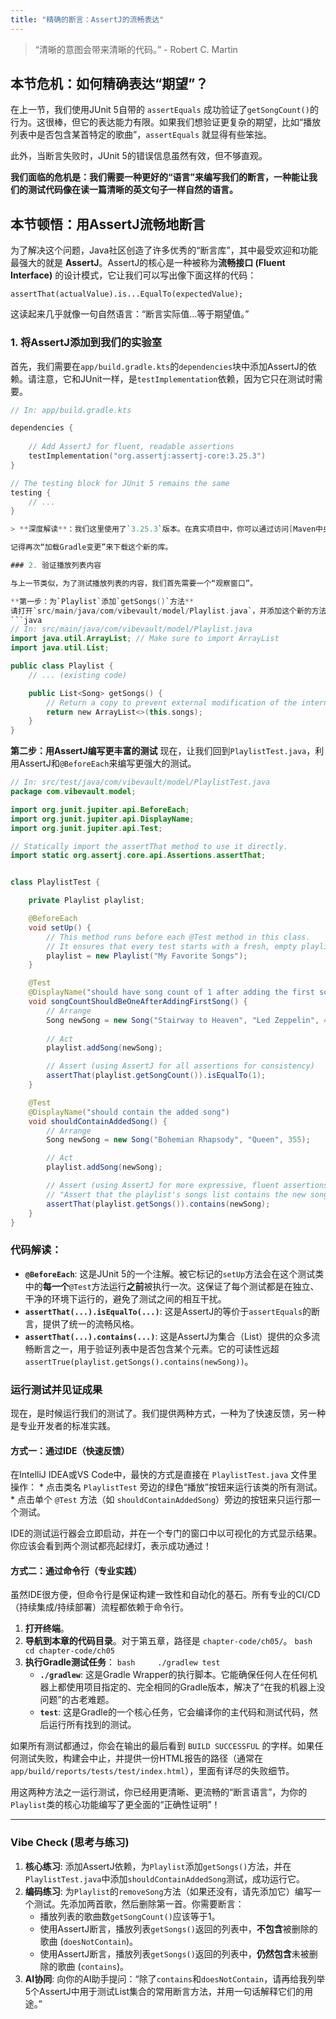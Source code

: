 ```yaml
---
title: "精确的断言：AssertJ的流畅表达"
---
```


> "清晰的意图会带来清晰的代码。" - Robert C. Martin

## 本节危机：如何精确表达“期望”？

在上一节，我们使用JUnit 5自带的 `assertEquals` 成功验证了`getSongCount()`的行为。这很棒，但它的表达能力有限。如果我们想验证更复杂的期望，比如“播放列表中是否包含某首特定的歌曲”，`assertEquals` 就显得有些笨拙。

此外，当断言失败时，JUnit 5的错误信息虽然有效，但不够直观。

**我们面临的危机是：我们需要一种更好的“语言”来编写我们的断言，一种能让我们的测试代码像在读一篇清晰的英文句子一样自然的语言。**

## 本节顿悟：用AssertJ流畅地断言

为了解决这个问题，Java社区创造了许多优秀的“断言库”，其中最受欢迎和功能最强大的就是 **AssertJ**。AssertJ的核心是一种被称为**流畅接口 (Fluent Interface)** 的设计模式，它让我们可以写出像下面这样的代码：

`assertThat(actualValue).is...EqualTo(expectedValue);`

这读起来几乎就像一句自然语言：“断言实际值...等于期望值。”

### 1. 将AssertJ添加到我们的实验室

首先，我们需要在`app/build.gradle.kts`的`dependencies`块中添加AssertJ的依赖。请注意，它和JUnit一样，是`testImplementation`依赖，因为它只在测试时需要。

```kotlin
// In: app/build.gradle.kts

dependencies {
    
    // Add AssertJ for fluent, readable assertions
    testImplementation("org.assertj:assertj-core:3.25.3")
}

// The testing block for JUnit 5 remains the same
testing { 
    // ... 
}

> **深度解读**：我们这里使用了`3.25.3`版本。在真实项目中，你可以通过访问[Maven中央仓库](https://search.maven.org/)搜索`org.assertj:assertj-core`来查找最新的稳定版本。保持依赖更新是良好的工程习惯。

记得再次“加载Gradle变更”来下载这个新的库。

### 2. 验证播放列表内容

与上一节类似，为了测试播放列表的内容，我们首先需要一个“观察窗口”。

**第一步：为`Playlist`添加`getSongs()`方法**
请打开`src/main/java/com/vibevault/model/Playlist.java`，并添加这个新的方法。为了保护`Playlist`内部的`songs`列表不被外部意外修改（这被称为**封装性 Encapsulation**），我们返回它的一个**副本**。
```java
// In: src/main/java/com/vibevault/model/Playlist.java
import java.util.ArrayList; // Make sure to import ArrayList
import java.util.List;

public class Playlist {
    // ... (existing code)

    public List<Song> getSongs() {
        // Return a copy to prevent external modification of the internal list
        return new ArrayList<>(this.songs);
    }
}
```

**第二步：用AssertJ编写更丰富的测试**
现在，让我们回到`PlaylistTest.java`，利用AssertJ和`@BeforeEach`来编写更强大的测试。

```java
// In: src/test/java/com/vibevault/model/PlaylistTest.java
package com.vibevault.model;

import org.junit.jupiter.api.BeforeEach;
import org.junit.jupiter.api.DisplayName;
import org.junit.jupiter.api.Test;

// Statically import the assertThat method to use it directly.
import static org.assertj.core.api.Assertions.assertThat;


class PlaylistTest {

    private Playlist playlist;

    @BeforeEach
    void setUp() {
        // This method runs before each @Test method in this class.
        // It ensures that every test starts with a fresh, empty playlist.
        playlist = new Playlist("My Favorite Songs");
    }

    @Test
    @DisplayName("should have song count of 1 after adding the first song")
    void songCountShouldBeOneAfterAddingFirstSong() {
        // Arrange
        Song newSong = new Song("Stairway to Heaven", "Led Zeppelin", 482);
        
        // Act
        playlist.addSong(newSong);

        // Assert (using AssertJ for all assertions for consistency)
        assertThat(playlist.getSongCount()).isEqualTo(1);
    }

    @Test
    @DisplayName("should contain the added song")
    void shouldContainAddedSong() {
        // Arrange
        Song newSong = new Song("Bohemian Rhapsody", "Queen", 355);

        // Act
        playlist.addSong(newSong);

        // Assert (using AssertJ for more expressive, fluent assertions)
        // "Assert that the playlist's songs list contains the new song."
        assertThat(playlist.getSongs()).contains(newSong);
    }
}
```

### 代码解读：
*   **`@BeforeEach`**: 这是JUnit 5的一个注解。被它标记的`setUp`方法会在这个测试类中的**每一个**`@Test`方法运行**之前**被执行一次。这保证了每个测试都是在独立、干净的环境下运行的，避免了测试之间的相互干扰。
*   **`assertThat(...).isEqualTo(...)`**: 这是AssertJ的等价于`assertEquals`的断言，提供了统一的流畅风格。
*   **`assertThat(...).contains(...)`**: 这是AssertJ为集合（List）提供的众多流畅断言之一，用于验证列表中是否包含某个元素。它的可读性远超`assertTrue(playlist.getSongs().contains(newSong))`。

### 运行测试并见证成果

现在，是时候运行我们的测试了。我们提供两种方式，一种为了快速反馈，另一种是专业开发者的标准实践。

#### 方式一：通过IDE（快速反馈）

在IntelliJ IDEA或VS Code中，最快的方式是直接在 `PlaylistTest.java` 文件里操作：
*   点击类名 `PlaylistTest` 旁边的绿色“播放”按钮来运行该类的所有测试。
*   点击单个 `@Test` 方法（如 `shouldContainAddedSong`）旁边的按钮来只运行那一个测试。

IDE的测试运行器会立即启动，并在一个专门的窗口中以可视化的方式显示结果。你应该会看到两个测试都亮起绿灯，表示成功通过！

#### 方式二：通过命令行（专业实践）

虽然IDE很方便，但命令行是保证构建一致性和自动化的基石。所有专业的CI/CD（持续集成/持续部署）流程都依赖于命令行。

1.  **打开终端**。
2.  **导航到本章的代码目录**。对于第五章，路径是 `chapter-code/ch05/`。
    ```bash
    cd chapter-code/ch05
    ```
3.  **执行Gradle测试任务**：
    ```bash
    ./gradlew test
    ```
    *   **`./gradlew`**: 这是Gradle Wrapper的执行脚本。它能确保任何人在任何机器上都使用项目指定的、完全相同的Gradle版本，解决了“在我的机器上没问题”的古老难题。
    *   **`test`**: 这是Gradle的一个核心任务，它会编译你的主代码和测试代码，然后运行所有找到的测试。

如果所有测试都通过，你会在输出的最后看到 `BUILD SUCCESSFUL` 的字样。如果任何测试失败，构建会中止，并提供一份HTML报告的路径（通常在 `app/build/reports/tests/test/index.html`），里面有详尽的失败细节。

用这两种方法之一运行测试，你已经用更清晰、更流畅的“断言语言”，为你的`Playlist`类的核心功能编写了更全面的“正确性证明”！

---

### Vibe Check (思考与练习)

1.  **核心练习**: 添加AssertJ依赖，为`Playlist`添加`getSongs()`方法，并在`PlaylistTest.java`中添加`shouldContainAddedSong`测试，成功运行它。
2.  **编码练习**: 为`Playlist`的`removeSong`方法（如果还没有，请先添加它）编写一个测试。先添加两首歌，然后删除第一首。你需要断言：
    *   播放列表的歌曲数`getSongCount()`应该等于1。
    *   使用AssertJ断言，播放列表`getSongs()`返回的列表中，**不包含**被删除的歌曲 (`doesNotContain`)。
    *   使用AssertJ断言，播放列表`getSongs()`返回的列表中，**仍然包含**未被删除的歌曲 (`contains`)。
3.  **AI协同**: 向你的AI助手提问：“除了`contains`和`doesNotContain`，请再给我列举5个AssertJ中用于测试List集合的常用断言方法，并用一句话解释它们的用途。” 